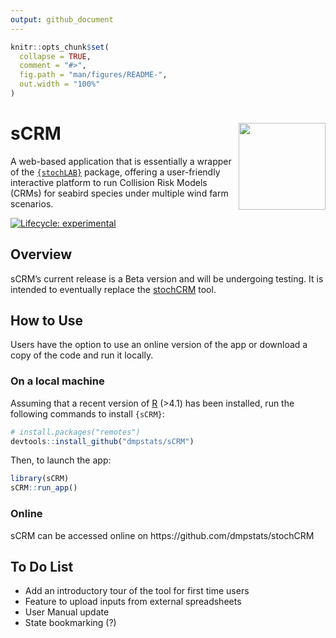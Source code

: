 ```yaml
---
output: github_document
---
```


<!-- README.md is generated from README.Rmd. Please edit that file -->

```r
knitr::opts_chunk$set(
  collapse = TRUE,
  comment = "#>",
  fig.path = "man/figures/README-",
  out.width = "100%"
)
```

# sCRM <img src='inst/app/www/hexSticker_scrm.png' align="right" height="139" />

A web-based application that is essentially a wrapper of the
[`{stochLAB}`](https://www.github.com/HiDef-Aerial-Surveying/stochLAB) package,
offering a user-friendly interactive platform to run Collision Risk
Models (CRMs) for seabird species under multiple wind farm scenarios.


<!-- badges: start -->
[![Lifecycle: experimental](https://img.shields.io/badge/lifecycle-experimental-orange.svg)](https://lifecycle.r-lib.org/articles/stages.html#experimental)
<!-- badges: end -->


## Overview

sCRM's current release is a Beta version and will be undergoing testing. It is intended to
eventually replace the [stochCRM](https://github.com/dmpstats/stochCRM) tool.


## How to Use

Users have the option to use an online version of the app or download a copy of the code and run it locally.

### On a local machine

Assuming that a recent version of [R](https://cran.r-project.org/) (>4.1) has been installed, run the following commands to install `{sCRM}`:

```r
# install.packages("remotes")
devtools::install_github("dmpstats/sCRM")
```

Then, to launch the app:
```r
library(sCRM)
sCRM::run_app()

```

### Online
sCRM can be accessed online on https://github.com/dmpstats/stochCRM



## To Do List
- Add an introductory tour of the tool for first time users
- Feature to upload inputs from external spreadsheets
- User Manual update
- State bookmarking (?)


